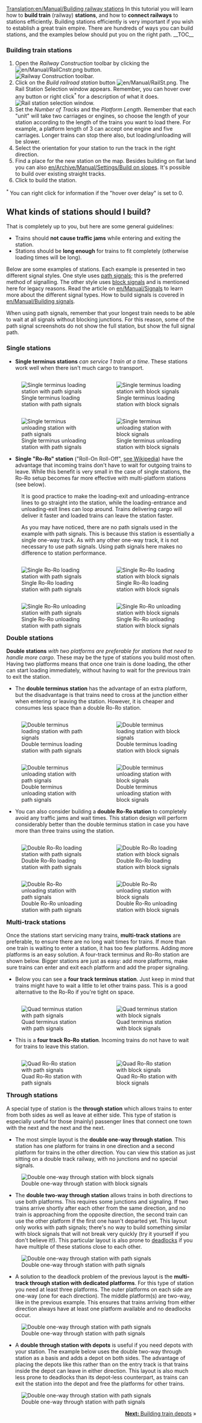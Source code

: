 [[Translation:en/Manual/Building railway stations]]
{{en/Manual/Tutorial/Navigation}}
In this tutorial you will learn how to '''build train''' (railway) '''stations''', and how to '''connect railways''' to stations efficiently. Building stations efficiently is very important if you wish to establish a great train empire. There are hundreds of ways you can build stations, and the examples below should put you on the right path.
__TOC__
===Building train stations===
#Open the ''Railway Construction'' toolbar by clicking the [[File:en/Manual/RailCnstr.png]] button.<br/>[[File:en/Manual/Railroad Construction.png|none|frame|Railway Construction toolbar.]]
#Click on the ''Build railroad station'' button [[File:en/Manual/RailSt.png]]. The Rail Station Selection window appears. Remember, you can hover over any button or right click<sup>*</sup> for a description of what it does.<br/>[[File:en/Manual/Stationgui.png|none|frame|Rail station selection window.]]
#Set the ''Number of Tracks'' and the ''Platform Length''. Remember that each "unit" will take two carriages or engines, so choose the length of your station according to the length of the trains you want to load there. For example, a platform length of 3 can accept one engine and five carriages. Longer trains can stop there also, but loading/unloading will be slower.
#Select the orientation for your station to run the track in the right direction.
#Find a place for the new station on the map. Besides building on flat land you can also [[en/Archive/Manual/Settings/Build on slopes]]. It's possible to build over existing straight tracks.
#Click to build the station.


<sup>*</sup> You can right click for information if the "hover over delay" is set to 0.

== What kinds of stations should I build? ==
That is completely up to you, but here are some general guidelines:
* Trains should '''not cause traffic jams''' while entering and exiting the station.
* Stations should be '''long enough''' for trains to fit completely (otherwise loading times will be long).

Below are some examples of stations. Each example is presented in two different signal styles. One style uses [[en/Manual/Signals|path signals]]; this is the preferred method of signalling. The other style uses [[en/Manual/Signals|block signals]] and is mentioned here for legacy reasons. Read the article on [[en/Manual/Signals]] to learn more about the different signal types. How to build signals is covered in [[en/Manual/Building signals]]. 

When using path signals, remember that your longest train needs to be able to wait at all signals without blocking junctions. For this reason, some of the path signal screenshots do not show the full station, but show the full signal path.

=== Single stations ===
*'''Single terminus stations''' ''can service 1 train at a time''. These stations work well when there isn't much cargo to transport.
<div style="float:left;width:50%;">[[File:en/Manual/Station terminus single load pathsignals.png|right|frame|Single terminus loading station with path signals]]</div>
<div style="float:right;width:50%;">[[File:en/Manual/RailStTut One str coal.png|left|frame|Single terminus loading station with block signals]]</div>
<div style="float:left;width:50%;">[[File:en/Manual/Station terminus single unload pathsignals.png|right|frame|Single terminus unloading station with path signals]]</div>
<div style="float:right;width:50%;">[[File:en/Manual/RailStTut One str pow.png|left|frame|Single terminus unloading station with block signals]]</div>

*'''Single "Ro-Ro" station''' ("Roll-On Roll-Off", [https://www.wikipedia.org/wiki/Roll-on/roll-off see Wikipedia]) have the advantage that incoming trains don't have to wait for outgoing trains to leave. While this benefit is very small in the case of single stations, the Ro-Ro setup becomes far more effective with multi-platform stations (see below).

:It is good practice to make the loading-exit and unloading-entrance lines to go straight into the station, while the loading-entrance and unloading-exit lines can loop around. Trains delivering cargo will deliver it faster and loaded trains can leave the station faster. <!-- This is extremely confusingly worded, with no explanation of what is meant by "loading-exit", "unloading-entrance", "loading-entrance" and "unloading-exit". These terms need to be explained, especially as this is going to be read by mostly new players. Can someone who can decipher this mess please provide clarity? -->

:As you may have noticed, there are no path signals used in the example with path signals. This is because this station is essentially a single one-way track. As with any other one-way track, it is not necessary to use path signals. Using path signals here makes no difference to station performance.
<div style="float:left;width:50%;">[[File:en/Manual/Station roro single load pathsignals.png|right|frame|Single Ro-Ro loading station with path signals]]</div>
<div style="float:right;width:50%;">[[File:en/Manual/RailStTut One aro coal.png|left|frame|Single Ro-Ro loading station with block signals]]</div>
<div style="float:left;width:50%;">[[File:en/Manual/Station roro single unload pathsignals.png|right|frame|Single Ro-Ro unloading station with path signals]]</div>
<div style="float:right;width:50%;">[[File:en/Manual/RailStTut One aro pow.png|left|frame|Single Ro-Ro unloading station with block signals]]</div>

=== Double stations ===
'''Double stations''' '' with two platforms are preferable for stations that need to handle more cargo''. These may be the type of stations you build most often. Having two platforms means that once one train is done loading, the other can start loading immediately, without having to wait for the previous train to exit the station.

* The '''double terminus station''' has the advantage of an extra platform, but the disadvantage is that trains need to cross at the junction either when entering or leaving the station. However, it is cheaper and  consumes less space than a double Ro-Ro station.
<div style="float:left;width:50%;">[[File:en/Manual/Station terminus twotracks load pathsignals.png|right|frame|Double terminus loading station with path signals]]</div>
<div style="float:right;width:50%;">[[File:en/Manual/RailStTut Two str coal.png|left|frame|Double terminus loading station with block signals]]</div>
<div style="float:left;width:50%;">[[File:en/Manual/Station terminus twotracks unload pathsignals.png|right|frame|Double terminus unloading station with path signals]]</div>
<div style="float:right;width:50%;">[[File:en/Manual/RailStTut Two str pow.png|left|frame|Double terminus unloading station with block signals]]</div>

*You can also consider building a '''double Ro-Ro station''' to completely avoid any traffic jams and wait times. This station design will perform considerably better than the double terminus station in case you have more than three trains using the station.
<div style="float:left;width:50%;">[[File:en/Manual/Station roro twotracks load pathsignals.png|right|frame|Double Ro-Ro loading station with path signals]]</div>
<div style="float:right;width:50%;">[[File:en/Manual/RailStTut Two aro coal.png|left|frame|Double Ro-Ro loading station with block signals]]</div>
<div style="float:left;width:50%;">[[File:en/Manual/Station roro twotracks unload pathsignals.png|right|frame|Double Ro-Ro unloading station with path signals]]</div>
<div style="float:right;width:50%;">[[File:en/Manual/RailStTut Two aro pow.png|left|frame|Double Ro-Ro unloading station with block signals]]</div>

=== Multi-track stations ===
Once the stations start servicing many trains, '''multi-track stations''' are preferable, to ensure there are no long wait times for trains. If more than one train is waiting to enter a station, it has too few platforms. Adding more platforms is an easy solution. A four-track terminus and Ro-Ro station are shown below. Bigger stations are just as easy: add more platforms, make sure trains can enter and exit each platform and add the proper signaling.

*Below you can see a '''four track terminus station'''. Just keep in mind that trains might have to wait a little to let other trains pass. This is a good alternative to the Ro-Ro if you're tight on space.
<div style="float:left;width:50%;">[[File:en/Manual/Station terminus fourtracks pathsignals.png|right|frame|Quad terminus station with path signals]]</div>
<div style="float:right;width:50%;">[[File:en/Manual/RailStTut Four str ore.png|left|frame|Quad terminus station with block signals]]</div>

*This is a '''four track Ro-Ro station'''. Incoming trains do not have to wait for trains to leave this station.
<div style="float:left;width:50%;">[[File:en/Manual/Station roro fourtracks pathsignals.png|right|frame|Quad Ro-Ro station with path signals]]</div>
<div style="float:right;width:50%;">[[File:en/Manual/RailStTut Four aro ore.png|left|frame|Quad Ro-Ro station with block signals]]</div>

=== Through stations ===
A special type of station is the '''through station''' which allows trains to enter from both sides as well as leave at either side. This type of station is especially useful for those (mainly) passenger lines that connect one town with the next and the next and the next.

* The most simple layout is the '''double one-way through station'''. This station has one platform for trains in one direction and a second platform for trains in the other direction. You can view this station as just sitting on a double track railway, with no junctions and no special signals.

[[File:en/Manual/Station through twotrack blocksignals.png|center|frame|Double one-way through station with block signals]]


* The '''double two-way through station''' allows trains in both directions to use both platforms. This requires some junctions and signaling. If two trains arrive shortly after each other from the same direction, and no train is approaching from the opposite direction, the second train can use the other platform if the first one hasn't departed yet. This layout only works with path signals; there's no way to build something similar with block signals that will not break very quickly (try it yourself if you don't believe it!). This particular layout is also prone to [[en/Manual/Deadlock|deadlocks]] if you have multiple of these stations close to each other.

[[File:en/Manual/Station through twotrack pathsignals.png|center|frame|Double one-way through station with path signals]]


* A solution to the deadlock problem of the previous layout is the '''multi-track through station with dedicated platforms'''. For this type of station you need at least three platforms. The outer platforms on each side are one-way (one for each direction). The middle platform(s) are two-way, like in the previous example. This ensures that trains arriving from either direction always have at least one platform available and no deadlocks occur.

[[File:en/Manual/Station through fourtrack pathsignals.png|center|frame|Double one-way through station with path signals]]


* A '''double through station with depots''' is useful if you need depots with your station. The example below uses the double two-way through station as a basis and adds a depot on both sides. The advantage of placing the depots like this rather than on the entry track is that trains inside the depot can leave in either direction. This layout is also much less prone to deadlocks than its depot-less counterpart, as trains can exit the station into the depot and free the platforms for other trains.

[[File:en/Manual/Station through twotrack pathsignals depots.png|center|frame|Double one-way through station with path signals]]


<span style="float: right">[[en/Manual/Building depots|'''Next:''' Building train depots]] &raquo;</span>